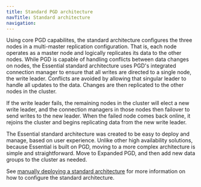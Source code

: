```yaml
---
title: Standard PGD architecture
navTitle: Standard architecture
navigation:
---
```




Using core PGD capabilites, the standard architecture configures the three nodes in a multi-master replication configuration. That is, each node operates as a master node and logically replicates its data to the other nodes. While PGD is capable of handling conflicts between data changes on nodes, the Essential standard architecture uses PGD's integrated connection manager to ensure that all writes are directed to a single node, the write leader. Conflicts are avoided by allowing that singular leader to handle all updates to the data. Changes are then replicated to the other nodes in the cluster.

If the write leader fails, the remaining nodes in the cluster will elect a new write leader, and the connection managers in those nodes then failover to send writes to the new leader. When the failed node comes back online, it rejoins the cluster and begins replicating data from the new write leader.

The Essential standard architecture was created to be easy to deploy and manage, based on user experience. Unlike other high availability solutions, because Essential is built on PGD, moving to a more complex architecture is simple and straightforward. Move to Expanded PGD, and then add new data groups to the cluster as needed.

See [manually deploying a standard architecture](manually-deploying-standard) for more information on how to configure the standard architecture.

